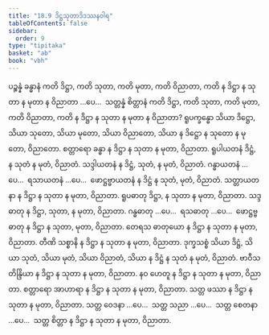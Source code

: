 ```yaml
---
title: "18.9 ဒိဋ္ဌသုတာဒိဒဿနဝါရ"
tableOfContents: false
sidebar:
  order: 9
type: "tipitaka"
basket: "ab"
book: "vbh"
---
```



<DynamicBreadcrumb />

<Division number="1036" book="vbh" e="ch" v="30" p="444">

<Paragraph number="3208" book="vbh">
ပဉ္စန္နံ ခန္ဓာနံ ကတိ ဒိဋ္ဌာ, ကတိ သုတာ, ကတိ မုတာ, ကတိ ဝိညာတာ, ကတိ န ဒိဋ္ဌာ န သုတာ န မုတာ န ဝိညာတာ …ပေ…  သတ္တန္နံ စိတ္တာနံ ကတိ ဒိဋ္ဌာ, ကတိ သုတာ, ကတိ မုတာ, ကတိ ဝိညာတာ, ကတိ န ဒိဋ္ဌာ န သုတာ န မုတာ န ဝိညာတာ?
</Paragraph>

</Division>
<Division number="1037" book="vbh" e="ch" v="30" p="445">

<Paragraph number="3209" book="vbh">
ရူပက္ခန္ဓော သိယာ ဒိဋ္ဌော, သိယာ သုတော, သိယာ မုတော, သိယာ ဝိညာတော, သိယာ န ဒိဋ္ဌော န သုတော န မုတော, ဝိညာတော. စတ္တာရော ခန္ဓာ န ဒိဋ္ဌာ န သုတာ န မုတာ, ဝိညာတာ.
</Paragraph>

<Paragraph number="3210" book="vbh">
ရူပါယတနံ ဒိဋ္ဌံ, န သုတံ န မုတံ, ဝိညာတံ. သဒ္ဒါယတနံ န ဒိဋ္ဌံ, သုတံ, န မုတံ, ဝိညာတံ. ဂန္ဓာယတနံ …ပေ…  ရသာယတနံ …ပေ…  ဖောဋ္ဌဗ္ဗာယတနံ န ဒိဋ္ဌံ န သုတံ, မုတံ, ဝိညာတံ. သတ္တာယတနာ န ဒိဋ္ဌာ န သုတာ န မုတာ, ဝိညာတာ.
</Paragraph>

<Paragraph number="3211" book="vbh">
ရူပဓာတု ဒိဋ္ဌာ, န သုတာ န မုတာ, ဝိညာတာ. သဒ္ဒဓာတု န ဒိဋ္ဌာ, သုတာ, န မုတာ, ဝိညာတာ. ဂန္ဓဓာတု …ပေ…  ရသဓာတု …ပေ…  ဖောဋ္ဌဗ္ဗဓာတု န ဒိဋ္ဌာ န သုတာ, မုတာ, ဝိညာတာ. တေရသ ဓာတုယော န ဒိဋ္ဌာ န သုတာ န မုတာ, ဝိညာတာ.
</Paragraph>

<Paragraph number="3212" book="vbh">
တီဏိ သစ္စာနိ န ဒိဋ္ဌာ န သုတာ န မုတာ, ဝိညာတာ. ဒုက္ခသစ္စံ သိယာ ဒိဋ္ဌံ, သိယာ သုတံ, သိယာ မုတံ, သိယာ ဝိညာတံ, သိယာ န ဒိဋ္ဌံ န သုတံ န မုတံ, ဝိညာတံ.
</Paragraph>

<Paragraph number="3213" book="vbh">
ဗာဝီသတိန္ဒြိယာ န ဒိဋ္ဌာ န သုတာ န မုတာ, ဝိညာတာ. နဝ ဟေတူ န ဒိဋ္ဌာ န သုတာ န မုတာ, ဝိညာတာ. စတ္တာရော အာဟာရာ န ဒိဋ္ဌာ န သုတာ န မုတာ, ဝိညာတာ. သတ္တ ဖဿာ န ဒိဋ္ဌာ န သုတာ န မုတာ, ဝိညာတာ. သတ္တ ဝေဒနာ …ပေ…  သတ္တ သညာ …ပေ…  သတ္တ စေတနာ …ပေ…  သတ္တ စိတ္တာ န ဒိဋ္ဌာ န သုတာ န မုတာ, ဝိညာတာ.
</Paragraph>
</Division>